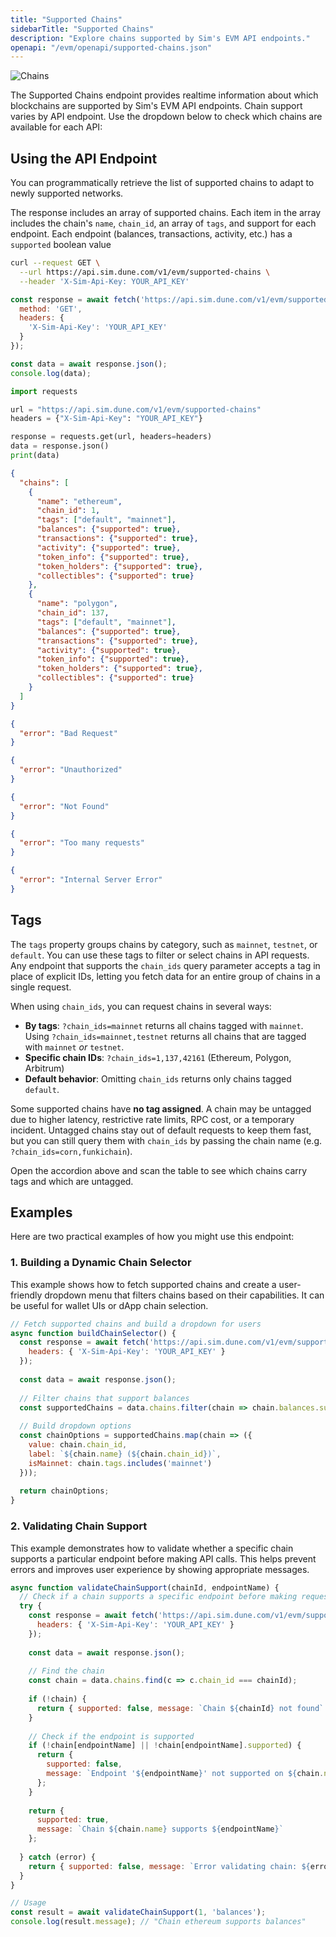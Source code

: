 ```yaml
---
title: "Supported Chains"
sidebarTitle: "Supported Chains"
description: "Explore chains supported by Sim's EVM API endpoints."
openapi: "/evm/openapi/supported-chains.json"
---
```



<Frame>
  <img
    src="/images/evm/Chains.svg"
    alt="Chains"
    title="Chains"
    className="mx-auto"
    style={{ width:"100%" }}
  />
</Frame>

The Supported Chains endpoint provides realtime information about which blockchains are supported by Sim's EVM API endpoints.
Chain support varies by API endpoint. Use the dropdown below to check which chains are available for each API:

<SupportedChainsAccordion />

## Using the API Endpoint

You can programmatically retrieve the list of supported chains to adapt to newly supported networks.

The response includes an array of supported chains.
Each item in the array includes the chain's `name`, `chain_id`, an array of `tags`, and support for each endpoint.
Each endpoint (balances, transactions, activity, etc.) has a `supported` boolean value

<RequestExample>

```bash cURL
curl --request GET \
  --url https://api.sim.dune.com/v1/evm/supported-chains \
  --header 'X-Sim-Api-Key: YOUR_API_KEY'
```

```javascript JavaScript
const response = await fetch('https://api.sim.dune.com/v1/evm/supported-chains', {
  method: 'GET',
  headers: {
    'X-Sim-Api-Key': 'YOUR_API_KEY'
  }
});

const data = await response.json();
console.log(data);
```

```python Python
import requests

url = "https://api.sim.dune.com/v1/evm/supported-chains"
headers = {"X-Sim-Api-Key": "YOUR_API_KEY"}

response = requests.get(url, headers=headers)
data = response.json()
print(data)
```

</RequestExample>

<ResponseExample>

```json 200
{
  "chains": [
    {
      "name": "ethereum",
      "chain_id": 1,
      "tags": ["default", "mainnet"],
      "balances": {"supported": true},
      "transactions": {"supported": true},
      "activity": {"supported": true},
      "token_info": {"supported": true},
      "token_holders": {"supported": true},
      "collectibles": {"supported": true}
    },
    {
      "name": "polygon",
      "chain_id": 137,
      "tags": ["default", "mainnet"],
      "balances": {"supported": true},
      "transactions": {"supported": true},
      "activity": {"supported": true},
      "token_info": {"supported": true},
      "token_holders": {"supported": true},
      "collectibles": {"supported": true}
    }
  ]
}
```

```json 400
{
  "error": "Bad Request"
}
```

```json 401
{
  "error": "Unauthorized"
}
```

```json 404
{
  "error": "Not Found"
}
```

```json 429
{
  "error": "Too many requests"
}
```

```json 500
{
  "error": "Internal Server Error"
}
```

</ResponseExample>

## Tags

The `tags` property groups chains by category, such as `mainnet`, `testnet`, or `default`.
You can use these tags to filter or select chains in API requests.
Any endpoint that supports the `chain_ids` query parameter accepts a tag in place of explicit IDs, letting you fetch data for an entire group of chains in a single request.

When using `chain_ids`, you can request chains in several ways:

- **By tags**: `?chain_ids=mainnet` returns all chains tagged with `mainnet`. Using `?chain_ids=mainnet,testnet` returns all chains that are tagged with `mainnet` _or_ `testnet`.
- **Specific chain IDs**: `?chain_ids=1,137,42161` (Ethereum, Polygon, Arbitrum)
- **Default behavior**: Omitting `chain_ids` returns only chains tagged `default`.

Some supported chains have **no tag assigned**.
A chain may be untagged due to higher latency, restrictive rate limits, RPC cost, or a temporary incident.
Untagged chains stay out of default requests to keep them fast, but you can still query them with `chain_ids` by passing the chain name (e.g. `?chain_ids=corn,funkichain`).

Open the accordion above and scan the table to see which chains carry tags and which are untagged.

## Examples

Here are two practical examples of how you might use this endpoint:

### 1. Building a Dynamic Chain Selector

This example shows how to fetch supported chains and create a user-friendly dropdown menu that filters chains based on their capabilities.
It can be useful for wallet UIs or dApp chain selection.

```javascript [expandable]
// Fetch supported chains and build a dropdown for users
async function buildChainSelector() {
  const response = await fetch('https://api.sim.dune.com/v1/evm/supported-chains', {
    headers: { 'X-Sim-Api-Key': 'YOUR_API_KEY' }
  });
  
  const data = await response.json();
  
  // Filter chains that support balances
  const supportedChains = data.chains.filter(chain => chain.balances.supported);
  
  // Build dropdown options
  const chainOptions = supportedChains.map(chain => ({
    value: chain.chain_id,
    label: `${chain.name} (${chain.chain_id})`,
    isMainnet: chain.tags.includes('mainnet')
  }));
  
  return chainOptions;
}
```

### 2. Validating Chain Support

This example demonstrates how to validate whether a specific chain supports a particular endpoint before making API calls.
This helps prevent errors and improves user experience by showing appropriate messages.

```javascript [expandable]
async function validateChainSupport(chainId, endpointName) {
  // Check if a chain supports a specific endpoint before making requests
  try {
    const response = await fetch('https://api.sim.dune.com/v1/evm/supported-chains', {
      headers: { 'X-Sim-Api-Key': 'YOUR_API_KEY' }
    });
    
    const data = await response.json();
    
    // Find the chain
    const chain = data.chains.find(c => c.chain_id === chainId);
    
    if (!chain) {
      return { supported: false, message: `Chain ${chainId} not found` };
    }
    
    // Check if the endpoint is supported
    if (!chain[endpointName] || !chain[endpointName].supported) {
      return { 
        supported: false, 
        message: `Endpoint '${endpointName}' not supported on ${chain.name}` 
      };
    }
    
    return { 
      supported: true, 
      message: `Chain ${chain.name} supports ${endpointName}` 
    };
    
  } catch (error) {
    return { supported: false, message: `Error validating chain: ${error.message}` };
  }
}

// Usage
const result = await validateChainSupport(1, 'balances');
console.log(result.message); // "Chain ethereum supports balances"
```

